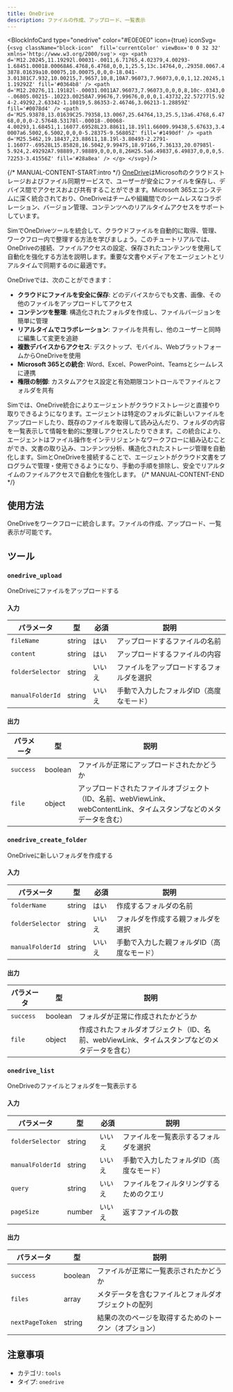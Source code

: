 ```yaml
---
title: OneDrive
description: ファイルの作成、アップロード、一覧表示
---
```



<BlockInfoCard 
  type="onedrive"
  color="#E0E0E0"
  icon={true}
  iconSvg={`<svg className="block-icon"  fill='currentColor' viewBox='0 0 32 32' xmlns='http://www.w3.org/2000/svg'>
      <g>
        <path
          d='M12.20245,11.19292l.00031-.0011,6.71765,4.02379,4.00293-1.68451.00018.00068A6.4768,6.4768,0,0,1,25.5,13c.14764,0,.29358.0067.43878.01639a10.00075,10.00075,0,0,0-18.041-3.01381C7.932,10.00215,7.9657,10,8,10A7.96073,7.96073,0,0,1,12.20245,11.19292Z'
          fill='#0364b8'
        />
        <path
          d='M12.20276,11.19182l-.00031.0011A7.96073,7.96073,0,0,0,8,10c-.0343,0-.06805.00215-.10223.00258A7.99676,7.99676,0,0,0,1.43732,22.57277l5.924-2.49292,2.63342-1.10819,5.86353-2.46746,3.06213-1.28859Z'
          fill='#0078d4'
        />
        <path
          d='M25.93878,13.01639C25.79358,13.0067,25.64764,13,25.5,13a6.4768,6.4768,0,0,0-2.57648.53178l-.00018-.00068-4.00293,1.68451,1.16077.69528L23.88611,18.19l1.66009.99438,5.67633,3.40007a6.5002,6.5002,0,0,0-5.28375-9.56805Z'
          fill='#1490df'
        />
        <path
          d='M25.5462,19.18437,23.88611,18.19l-3.80493-2.2791-1.16077-.69528L15.85828,16.5042,9.99475,18.97166,7.36133,20.07985l-5.924,2.49292A7.98889,7.98889,0,0,0,8,26H25.5a6.49837,6.49837,0,0,0,5.72253-3.41556Z'
          fill='#28a8ea'
        />
      </g>
    </svg>`}
/>

{/* MANUAL-CONTENT-START:intro */}
[OneDrive](https://onedrive.live.com)はMicrosoftのクラウドストレージおよびファイル同期サービスで、ユーザーが安全にファイルを保存し、デバイス間でアクセスおよび共有することができます。Microsoft 365エコシステムに深く統合されており、OneDriveはチームや組織間でのシームレスなコラボレーション、バージョン管理、コンテンツへのリアルタイムアクセスをサポートしています。

SimでOneDriveツールを統合して、クラウドファイルを自動的に取得、管理、ワークフロー内で整理する方法を学びましょう。このチュートリアルでは、OneDriveの接続、ファイルアクセスの設定、保存されたコンテンツを使用して自動化を強化する方法を説明します。重要な文書やメディアをエージェントとリアルタイムで同期するのに最適です。

OneDriveでは、次のことができます：

- **クラウドにファイルを安全に保存**: どのデバイスからでも文書、画像、その他のファイルをアップロードしてアクセス
- **コンテンツを整理**: 構造化されたフォルダを作成し、ファイルバージョンを簡単に管理
- **リアルタイムでコラボレーション**: ファイルを共有し、他のユーザーと同時に編集して変更を追跡
- **複数デバイスからアクセス**: デスクトップ、モバイル、WebプラットフォームからOneDriveを使用
- **Microsoft 365との統合**: Word、Excel、PowerPoint、Teamsとシームレスに連携
- **権限の制御**: カスタムアクセス設定と有効期限コントロールでファイルとフォルダを共有

Simでは、OneDrive統合によりエージェントがクラウドストレージと直接やり取りできるようになります。エージェントは特定のフォルダに新しいファイルをアップロードしたり、既存のファイルを取得して読み込んだり、フォルダの内容を一覧表示して情報を動的に整理しアクセスしたりできます。この統合により、エージェントはファイル操作をインテリジェントなワークフローに組み込むことができ、文書の取り込み、コンテンツ分析、構造化されたストレージ管理を自動化します。SimとOneDriveを接続することで、エージェントがクラウド文書をプログラムで管理・使用できるようになり、手動の手順を排除し、安全でリアルタイムのファイルアクセスで自動化を強化します。
{/* MANUAL-CONTENT-END */}

## 使用方法

OneDriveをワークフローに統合します。ファイルの作成、アップロード、一覧表示が可能です。

## ツール

### `onedrive_upload`

OneDriveにファイルをアップロードする

#### 入力

| パラメータ | 型 | 必須 | 説明 |
| --------- | ---- | -------- | ----------- |
| `fileName` | string | はい | アップロードするファイルの名前 |
| `content` | string | はい | アップロードするファイルの内容 |
| `folderSelector` | string | いいえ | ファイルをアップロードするフォルダを選択 |
| `manualFolderId` | string | いいえ | 手動で入力したフォルダID（高度なモード） |

#### 出力

| パラメータ | 型 | 説明 |
| --------- | ---- | ----------- |
| `success` | boolean | ファイルが正常にアップロードされたかどうか |
| `file` | object | アップロードされたファイルオブジェクト（ID、名前、webViewLink、webContentLink、タイムスタンプなどのメタデータを含む） |

### `onedrive_create_folder`

OneDriveに新しいフォルダを作成する

#### 入力

| パラメータ | 型 | 必須 | 説明 |
| --------- | ---- | -------- | ----------- |
| `folderName` | string | はい | 作成するフォルダの名前 |
| `folderSelector` | string | いいえ | フォルダを作成する親フォルダを選択 |
| `manualFolderId` | string | いいえ | 手動で入力した親フォルダID（高度なモード） |

#### 出力

| パラメータ | 型 | 説明 |
| --------- | ---- | ----------- |
| `success` | boolean | フォルダが正常に作成されたかどうか |
| `file` | object | 作成されたフォルダオブジェクト（ID、名前、webViewLink、タイムスタンプなどのメタデータを含む） |

### `onedrive_list`

OneDriveのファイルとフォルダを一覧表示する

#### 入力

| パラメータ | 型 | 必須 | 説明 |
| --------- | ---- | -------- | ----------- |
| `folderSelector` | string | いいえ | ファイルを一覧表示するフォルダを選択 |
| `manualFolderId` | string | いいえ | 手動で入力したフォルダID（高度なモード） |
| `query` | string | いいえ | ファイルをフィルタリングするためのクエリ |
| `pageSize` | number | いいえ | 返すファイルの数 |

#### 出力

| パラメータ | 型 | 説明 |
| --------- | ---- | ----------- |
| `success` | boolean | ファイルが正常に一覧表示されたかどうか |
| `files` | array | メタデータを含むファイルとフォルダオブジェクトの配列 |
| `nextPageToken` | string | 結果の次のページを取得するためのトークン（オプション） |

## 注意事項

- カテゴリ: `tools`
- タイプ: `onedrive`
